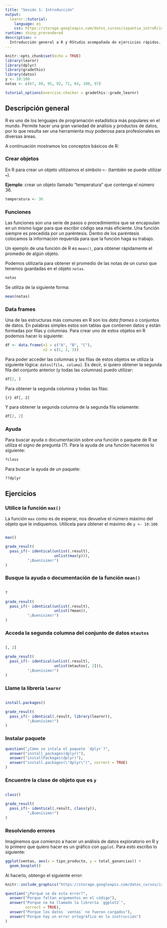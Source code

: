 ```yaml
---
title: "Sesión 1: Introducción"
output: 
  learnr::tutorial:
    language: es
    css: https://storage.googleapis.com/datos_cursos/ixpantia_introR/intro_r.css
runtime: shiny_prerendered
description: >
  Introducción general a R y RStudio acompañada de ejercicios rápidos.
---
```


<style>
@import url('https://fonts.googleapis.com/css2?family=Roboto+Mono&family=Roboto+Slab&family=Source+Sans+Pro:wght@300;400&display=swap');

@import url('https://fonts.googleapis.com/css2?family=Lato&display=swap');
</style> 

```r
knitr::opts_chunk$set(echo = TRUE)
library(learnr)
library(dplyr)
library(gradethis)
library(datos)
y <- 10:100
notas <- c(67, 89, 95, 92, 71, 84, 100, 97)

tutorial_options(exercise.checker = gradethis::grade_learnr)
```

## Descripción general 

R es uno de los lenguajes de programación estadística más populares en el
mundo. Permite hacer una gran variedad de análisis y productos de datos, por lo
que resulta ser una herramienta muy poderosa para profesionales en diversas
áreas. 

A continuación mostramos los conceptos básicos de R:

### Crear objetos

En R para crear un objeto utilizamos el símbolo `<-` (también se puede utilizar
`=`). 

**Ejemplo**: crear un objeto llamado "temperatura" que contenga el número 36.

```r
temperatura <- 36
```

### Funciones

Las funciones son una serie de pasos o procedimientos que se encapsulan en un
mismo lugar para que escribir código sea más eficiente. Una función siempre es
precedida por un paréntesis. Dentro de los paréntesis colocamos la información
requerida para que la función haga su trabajo.

Un ejemplo de una función de R es `mean()`, para obtener rápidamente el
promedio de algún objeto. 

Podemos utilizarla para obtener el promedio de las notas de un curso que
tenemos guardadas en el objeto `notas`.

```r
notas
```

Se utiliza de la siguiente forma:
```r
mean(notas)
```

### Data frames
Una de las estructuras más comunes en R son los *data frames* o conjuntos de
datos. En palabras simples estos son tablas que contienen datos y están
formadas por filas y columnas. Para crear uno de estos objetos en R podemos
hacer lo siguiente:

```r
df <- data.frame(x1 = c("A", "B", "C"),
                 x2 = c(1, 2, 3))
```

Para poder acceder las columnas y las filas de estos objetos se utiliza la
siguiente lógica: `datos[fila, columa]`. Es decir, si quiero obtener la segunda
fila del conjunto anterior (y todas las columnas) puedo utilizar:

```r
df[2, ]
```

Para obtener la segunda columna y todas las filas:

```{r} df[, 2]
```

Y para obtener la segunda columna de la segunda fila solamente:

```r
df[2, 2]
```

### Ayuda

Para buscar ayuda o documentación sobre una función o paquete de R se utiliza
el signo de pregunta (?). Para la ayuda de una función hacemos lo siguiente:

```r
?class
```
 
Para buscar la ayuda de un paquete:

```r
??dplyr
```

## Ejercicios 

### Utilice la función `max()`
La función `max` como es de esperar, nos devuelve el número máximo del objeto
que le indiquemos. Utilícela para obtener el máximo de `y <- 10:100`

```r
 
```

```r
max()
```

```r
grade_result(
  pass_if(~ identical(unlist(.result), 
                      unlist(max(y))),
          "¡Buenísimo!")
)
```


### Busque la ayuda o documentación de la función `mean()`

```r
 
```

```r
?
```

```r
grade_result(
  pass_if(~ identical(unlist(.result), 
                      unlist(?mean)),
          "¡Buenísimo!")
)
```

### Acceda la segunda columna del conjunto de datos `mtautos`

```r
 
```

```r
[, 2]
```

```r
grade_result(
  pass_if(~ identical(unlist(.result), 
                      unlist(mtautos[, 2])),
          "¡Buenísimo!")
)
```

### Llame la librería `learnr`

```r
 
```

```r
install.packages()
```

```r
grade_result(
  pass_if(~ identical(.result, library(learnr)),
          "¡Buenísimo!")
)
```

### Instalar paquete

```r
question("¿Cómo se intala el paquete `dplyr`?",
  answer("install_packages(dplyr)"),
  answer("installPackages(dplyr)"),
  answer("install.packages(\"dplyr\")", correct = TRUE)
)
```

### Encuentre la clase de objeto que es `y`

```r
 
```

```r
class()
```

```r
grade_result(
  pass_if(~ identical(.result, class(y)),
          "¡Buenísimo!")
)
```

### Resolviendo errores

Imaginemos que comienzo a hacer un análisis de datos exploratorio en R y lo
primero que quiero hacer es un gráfico con `ggplot`. Para esto escribo lo
siguiente:

```r
ggplot(ventas, aes(x = tipo_producto, y = total_ganancias)) +
  geom_boxplot()
```

Al hacerlo, obtengo el siguiente error:
```r
knitr::include_graphics("https://storage.googleapis.com/datos_cursos/ixpantia_introR/error_libreria.png")  
```

```r
question("¿Porqué se da esta error?",
  answer("Porque faltan argumentos en el código"),
  answer("Porque no ha llamado la librería `ggplot2`", 
         correct = TRUE),
  answer("Porque los datos `ventas` no fueron cargados"),
  answer("Porque hay un error ortográfico en la instrucción")
)
```

